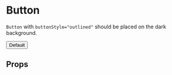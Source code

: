 
<Meta title="Elements/Button" component={Button} />

# Button

`Button` with `buttonStyle="outlined"` should be placed on the dark background.

<Preview>
  <Story name="spec">
    <form>
      <Button onClick={action("Button click")}> Default </Button>
    </form>
  </Story>
</Preview>

## Props

<Props of={Button} />
